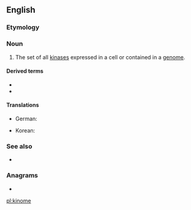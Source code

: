 ==English==

===Etymology===
{{suffix|kinase|ome|lang=en}}

===Noun===
{{en-noun}}
{{wikipedia}}

# {{label|en|genetics}} The set of all [[kinase]]s expressed in a cell or contained in a [[genome]].

====Derived terms====
* {{l|en|kinomic}}
* {{l|en|kinomics}}

====Translations====
{{trans-top|set of all kinases}}
* German: {{t|de|Kinom|n}}
{{trans-mid}}
* Korean: {{t|ko|키놈|tr=kinom}}
{{trans-bottom}}

===See also===
* {{l|en|phosphatome}}

===Anagrams===
* {{l|en|monkie}}

[[pl:kinome]]